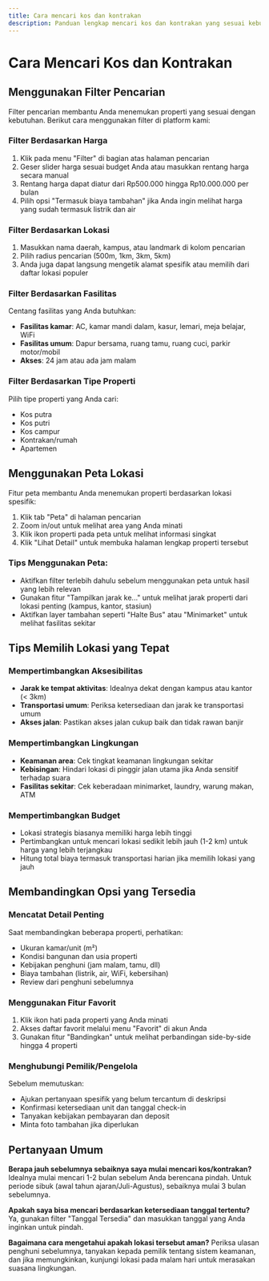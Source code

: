 ```yaml
---
title: Cara mencari kos dan kontrakan
description: Panduan lengkap mencari kos dan kontrakan yang sesuai kebutuhan Anda dengan menggunakan fitur filter dan peta lokasi
---
```



# Cara Mencari Kos dan Kontrakan

## Menggunakan Filter Pencarian

Filter pencarian membantu Anda menemukan properti yang sesuai dengan kebutuhan. Berikut cara menggunakan filter di platform kami:

### Filter Berdasarkan Harga
1. Klik pada menu "Filter" di bagian atas halaman pencarian
2. Geser slider harga sesuai budget Anda atau masukkan rentang harga secara manual
3. Rentang harga dapat diatur dari Rp500.000 hingga Rp10.000.000 per bulan
4. Pilih opsi "Termasuk biaya tambahan" jika Anda ingin melihat harga yang sudah termasuk listrik dan air

### Filter Berdasarkan Lokasi
1. Masukkan nama daerah, kampus, atau landmark di kolom pencarian
2. Pilih radius pencarian (500m, 1km, 3km, 5km)
3. Anda juga dapat langsung mengetik alamat spesifik atau memilih dari daftar lokasi populer

### Filter Berdasarkan Fasilitas
Centang fasilitas yang Anda butuhkan:
- **Fasilitas kamar**: AC, kamar mandi dalam, kasur, lemari, meja belajar, WiFi
- **Fasilitas umum**: Dapur bersama, ruang tamu, ruang cuci, parkir motor/mobil
- **Akses**: 24 jam atau ada jam malam

### Filter Berdasarkan Tipe Properti
Pilih tipe properti yang Anda cari:
- Kos putra
- Kos putri
- Kos campur
- Kontrakan/rumah
- Apartemen

## Menggunakan Peta Lokasi

Fitur peta membantu Anda menemukan properti berdasarkan lokasi spesifik:

1. Klik tab "Peta" di halaman pencarian
2. Zoom in/out untuk melihat area yang Anda minati
3. Klik ikon properti pada peta untuk melihat informasi singkat
4. Klik "Lihat Detail" untuk membuka halaman lengkap properti tersebut

### Tips Menggunakan Peta:
- Aktifkan filter terlebih dahulu sebelum menggunakan peta untuk hasil yang lebih relevan
- Gunakan fitur "Tampilkan jarak ke..." untuk melihat jarak properti dari lokasi penting (kampus, kantor, stasiun)
- Aktifkan layer tambahan seperti "Halte Bus" atau "Minimarket" untuk melihat fasilitas sekitar

## Tips Memilih Lokasi yang Tepat

### Mempertimbangkan Aksesibilitas
- **Jarak ke tempat aktivitas**: Idealnya dekat dengan kampus atau kantor (< 3km)
- **Transportasi umum**: Periksa ketersediaan dan jarak ke transportasi umum
- **Akses jalan**: Pastikan akses jalan cukup baik dan tidak rawan banjir

### Mempertimbangkan Lingkungan
- **Keamanan area**: Cek tingkat keamanan lingkungan sekitar
- **Kebisingan**: Hindari lokasi di pinggir jalan utama jika Anda sensitif terhadap suara
- **Fasilitas sekitar**: Cek keberadaan minimarket, laundry, warung makan, ATM

### Mempertimbangkan Budget
- Lokasi strategis biasanya memiliki harga lebih tinggi
- Pertimbangkan untuk mencari lokasi sedikit lebih jauh (1-2 km) untuk harga yang lebih terjangkau
- Hitung total biaya termasuk transportasi harian jika memilih lokasi yang jauh

## Membandingkan Opsi yang Tersedia

### Mencatat Detail Penting
Saat membandingkan beberapa properti, perhatikan:
- Ukuran kamar/unit (m²)
- Kondisi bangunan dan usia properti
- Kebijakan penghuni (jam malam, tamu, dll)
- Biaya tambahan (listrik, air, WiFi, kebersihan)
- Review dari penghuni sebelumnya

### Menggunakan Fitur Favorit
1. Klik ikon hati pada properti yang Anda minati
2. Akses daftar favorit melalui menu "Favorit" di akun Anda
3. Gunakan fitur "Bandingkan" untuk melihat perbandingan side-by-side hingga 4 properti

### Menghubungi Pemilik/Pengelola
Sebelum memutuskan:
- Ajukan pertanyaan spesifik yang belum tercantum di deskripsi
- Konfirmasi ketersediaan unit dan tanggal check-in
- Tanyakan kebijakan pembayaran dan deposit
- Minta foto tambahan jika diperlukan

## Pertanyaan Umum

**Berapa jauh sebelumnya sebaiknya saya mulai mencari kos/kontrakan?**
Idealnya mulai mencari 1-2 bulan sebelum Anda berencana pindah. Untuk periode sibuk (awal tahun ajaran/Juli-Agustus), sebaiknya mulai 3 bulan sebelumnya.

**Apakah saya bisa mencari berdasarkan ketersediaan tanggal tertentu?**
Ya, gunakan filter "Tanggal Tersedia" dan masukkan tanggal yang Anda inginkan untuk pindah.

**Bagaimana cara mengetahui apakah lokasi tersebut aman?**
Periksa ulasan penghuni sebelumnya, tanyakan kepada pemilik tentang sistem keamanan, dan jika memungkinkan, kunjungi lokasi pada malam hari untuk merasakan suasana lingkungan.


